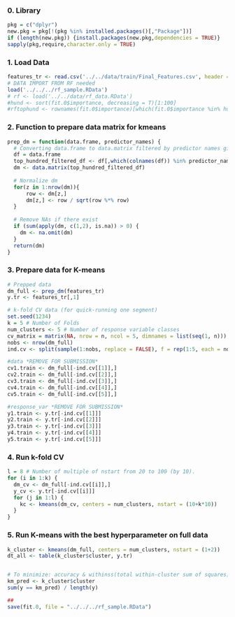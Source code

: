 ### 0. Library
```r
pkg = c("dplyr")
new.pkg = pkg[!(pkg %in% installed.packages()[,"Package"])]
if (length(new.pkg)) {install.packages(new.pkg,dependencies = TRUE)}
sapply(pkg,require,character.only = TRUE)
```

### 1. Load Data
```r
features_tr <- read.csv('../../data/train/Final_Features.csv', header = TRUE)
# DATA IMPORT FROM RF needed
load('../../../rf_sample.RData')
# rf <- load('../../data/rf_data.RData')
#hund <- sort(fit.0$importance, decreasing = T)[1:100]
#rftophund <- rownames(fit.0$importance)[which(fit.0$importance %in% hund)]
```

### 2. Function to prepare data matrix for kmeans
```r
prep_dm = function(data.frame, predictor_names) {
  # Converting data.frame to data.matrix filtered by predictor names given
  df = data.frame
  top_hundred_filtered_df <- df[,which(colnames(df)) %in% predictor_names]
  dm <- data.matrix(top_hundred_filtered_df)
  
  # Normalize dm
  for(z in 1:nrow(dm)){
	  row <- dm[z,]
	  dm[z,] <- row / sqrt(row %*% row)
  }
  
  # Remove NAs if there exist
  if (sum(apply(dm, c(1,2), is.na)) > 0) {
    dm <- na.omit(dm)
  }
  return(dm)
}
```

### 3. Prepare data for K-means
```r
# Prepped data
dm_full <- prep_dm(features_tr)
y.tr <- features_tr[,1]

# k-fold CV data (for quick-running one segment)
set.seed(1234)
k = 5 # Number of Folds
num_clusters <- 5 # Number of response variable classes
cv_matrix = matrix(NA, nrow = n, ncol = 5, dimnames = list(seq(1, n)))
nobs <- nrow(dm_full)
ind.cv <- split(sample(1:nobs, replace = FALSE), f = rep(1:5, each = nobs/5))

#data *REMOVE FOR SUBMISSION*
cv1.train <- dm_full[-ind.cv[[1]],]
cv2.train <- dm_full[-ind.cv[[2]],]
cv3.train <- dm_full[-ind.cv[[3]],]
cv4.train <- dm_full[-ind.cv[[4]],]
cv5.train <- dm_full[-ind.cv[[5]],]

#response_var *REMOVE FOR SUBMISSION*
y1.train <- y.tr[-ind.cv[[1]]]
y2.train <- y.tr[-ind.cv[[2]]]
y3.train <- y.tr[-ind.cv[[3]]]
y4.train <- y.tr[-ind.cv[[4]]]
y5.train <- y.tr[-ind.cv[[5]]]
```

### 4. Run k-fold CV
```r
l = 8 # Number of multiple of nstart from 20 to 100 (by 10).
for (i in 1:k) {
  dm_cv <- dm_full[-ind.cv[[i]],]
  y_cv <- y.tr[-ind.cv[[i]]]
  for (j in 1:l) {
    kc <- kmeans(dm_cv, centers = num_clusters, nstart = (10+k*10))
  }
}
```


### 5. Run K-means with the best hyperparameter on full data
```r
k_cluster <- kmeans(dm_full, centers = num_clusters, nstart = (1+2))
dt_all <- table(k_cluster$cluster, y.tr)


# To minimize: accuracy & withinss(total within-cluster sum of squares)
km_pred <- k_cluster$cluster
sum(y == km_pred) / length(y)

##
save(fit.0, file = "../../../rf_sample.RData")
```

